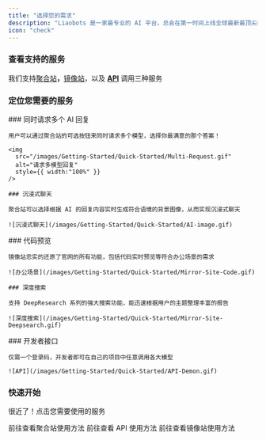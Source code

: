 ```yaml
---
title: "选择您的需求"
description: "Liaobots 是一家最专业的 AI 平台，总会在第一时间上线全球最新最顶尖的模型，并且致力于让用户以最低廉的价格畅享所有 AI 产品，本文档会帮助你快速上手进行使用"
icon: "check"
---
```


### 查看支持的服务

我们支持[聚合站](/getting-started/Aggregation-Site.mdx)**，**[镜像站](/getting-stared/Mirror-Site.mdx)，以及 [**API**](/getting-started/API.mdx) 调用三种服务

### 定位您需要的服务

<AccordionGroup>
  <Accordion title="聚合站" icon="chart-network">
    ### 同时请求多个 AI 回复

    用户可以通过聚合站的可选按钮来同时请求多个模型，选择你最满意的那个答案！

    <img
      src="/images/Getting-Started/Quick-Started/Multi-Request.gif"
      alt="请求多模型回复"
      style={{ width:"100%" }}
    />

    ### 沉浸式聊天

    聚合站可以选择根据 AI 的回复内容实时生成符合语境的背景图像，从而实现沉浸式聊天

    ![沉浸式聊天](/images/Getting-Started/Quick-Started/AI-image.gif)
  </Accordion>
  <Accordion title="镜像站" icon="atom-simple">
    ### 代码预览

    镜像站忠实的还原了官网的所有功能，包括代码实时预览等符合办公场景的需求

    ![办公场景](/images/Getting-Started/Quick-Started/Mirror-Site-Code.gif)

    ### 深度搜索

    支持 DeepResearch 系列的强大搜索功能，能迅速根据用户的主题整理丰富的报告

    ![深度搜索](/images/Getting-Started/Quick-Started/Mirror-Site-Deepsearch.gif)
  </Accordion>
  <Accordion title="API" icon="plug">
    ### 开发者接口

    仅需一个登录码，开发者即可在自己的项目中任意调用各大模型

    ![API](/images/Getting-Started/Quick-Started/API-Demon.gif)
  </Accordion>
</AccordionGroup>

### 快速开始

很近了！点击您需要使用的服务

<Columns cols={3}>
  <Card title="聚合站" href="/Aggregation/Model-Chat">
    前往查看聚合站使用方法
  </Card>

  <Card title="API" href="/Getting-Started/API">
    前往查看 API 使用方法
  </Card>

  <Card title="镜像站" href="/Getting-Started/Mirror-Site">
    前往查看镜像站使用方法
  </Card>
</Columns>